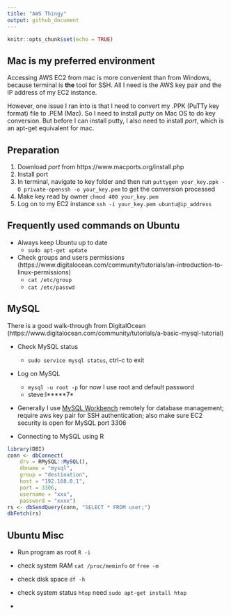 ```yaml
---
title: "AWS Thingy"
output: github_document
---
```


```r
knitr::opts_chunk$set(echo = TRUE)
```

## Mac is my preferred environment

Accessing AWS EC2 from mac is more convenient than from Windows, because terminal is __the__ tool for SSH. All I need is the AWS key pair and the IP address of my EC2 instance. 

However, one issue I ran into is that I need to convert my .PPK (PuTTy key format) file to .PEM (Mac). So I need to install *putty* on Mac OS to do key conversion. But before I can install putty, I also need to install *port*, which is an apt-get equivalent for mac. 

## Preparation

1. Download *port* from https://www.macports.org/install.php
2. Install port
3. In terminal, navigate to key folder and then run ```puttygen your_key.ppk -O private-openssh -o your_key.pem``` to get the conversion processed
4. Make key read by owner ```chmod 400 your_key.pem```
5. Log on to my EC2 instance ```ssh -i your_key.pem ubuntu@ip_address```

## Frequently used commands on Ubuntu

* Always keep Ubuntu up to date
    * ```sudo apt-get update```
  
* Check groups and users permissions (https://www.digitalocean.com/community/tutorials/an-introduction-to-linux-permissions)
    * ```cat /etc/group```
    * ```cat /etc/passwd```

## MySQL 

There is a good walk-through from DigitalOcean (https://www.digitalocean.com/community/tutorials/a-basic-mysql-tutorial)

* Check MySQL status
    * ```sudo service mysql status```, ctrl-c to exit

* Log on MySQL
    * ```mysql -u root -p``` for now I use root and default password
    * steve:l*****7*
* Generally I use [MySQL Workbench](https://dev.mysql.com/downloads/workbench/) remotely for database management; require aws key pair for SSH authentication; also make sure EC2 security is open for MySQL port 3306

* Connecting to MySQL using R
```r
library(DBI)
conn <- dbConnect(
    drv = RMySQL::MySQL(),
    dbname = "mysql",
    group = "destination",
    host = "192.168.0.1",
    port = 3306,
    username = "xxx",
    password = "xxxx")
rs <- dbSendQuery(conn, "SELECT * FROM user;")
dbFetch(rs)
```

## Ubuntu Misc

* Run program as root ```R -i```

* check system RAM ```cat /proc/meminfo``` or ```free -m```

* check disk space ```df -h```

* check system status ```htop``` need ```sudo apt-get install htop```

* 
